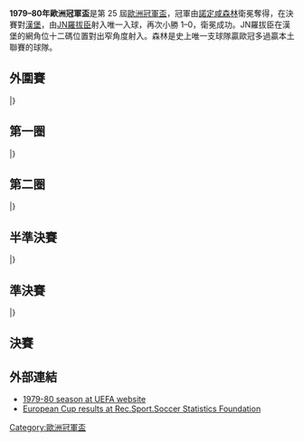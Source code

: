 {{Infobox 國際足球賽事賽季
| tourney_name          = 歐洲冠軍盃
| year                  = 1979–80
| image                 = The Santiago Bernabeu Stadium - U-g-g-B-o-y.jpg
| size                  = 300px
| caption               = 決賽於[[馬德里|馬德里]]的[[班拿貝球場|班拿貝球場]]舉行
| edition               = 25
| defending_champ_other = {{flagicon|ENG}} [[諾丁漢森林足球俱樂部|諾定咸森林]]
| dates                 = 1979年8月29日–1980年5月28日
| num_teams             = 33 隊
| associations          = 32
| champion_other        = {{flagicon|ENG}} [[諾丁漢森林足球俱樂部|諾定咸森林]]
| count                 = 2
| second_other          = {{flagicon|FRG}} [[漢堡體育俱樂部|漢堡]]
| matches               = 63
| goals                 = 185
| attendance            = 
| top_scorer            = {{flagicon|DEN}} {{link-en|索倫·勒比|Søren Lerby}}（10 球）
| player                = 
| prevseason            = [[1978–79年歐洲冠軍盃|1978–79]]
| nextseason            = [[1980–81年歐洲冠軍盃|1980–81]]
}}

'''1979–80年歐洲冠軍盃'''是第 25 屆[[歐洲冠軍聯賽|歐洲冠軍盃]]，冠軍由[[諾丁漢森林足球俱樂部|諾定咸森林]]衛冕奪得，在決賽對[[漢堡體育俱樂部|漢堡]]，由[[JN羅拔臣|JN羅拔臣]]射入唯一入球，再次小勝 1–0，衛冕成功。JN羅拔臣在漢堡的網角位十二碼位置對出窄角度射入。森林是史上唯一支球隊贏歐冠多過贏本土聯賽的球隊。

== 外圍賽 ==
{{TwoLeg start}}
{{TwoLegResult|'''[[敦達克足球俱樂部|登克爾克]]'''|IRL|3–1|[[連菲特足球俱樂部|連菲特]]|NIR|1–1|2–0}}
|}

== 第一圈 ==
{{TwoLeg start}}
{{TwoLegResult|'''[[諾丁漢森林足球俱樂部|諾定咸森林]]'''|ENG|3–1|[[奧斯達足球會|奧斯達]]|SWE|2–0|1–1}}
{{TwoLegResult|'''[[阿格斯比迪斯特足球會|阿格斯]]'''|ROU|var1=1965|3–2|[[AEK雅典足球會|AEK雅典]]|GRE|var2=old|3–0|0–2}}
{{TwoLegResult|'''[[柏林戴拿模足球會|柏林戴拿模]]'''|DDR|4–1|[[羅切霍茹夫足球俱樂部|魯治卓索]]|POL|4–1|0–0}}
{{TwoLegResult|'''[[塞爾維特足球俱樂部|塞維特]]'''|SUI|4–2|[[貝弗倫皇家體育會|比華倫]]|BEL|3–1|1–1}}
{{TwoLegResult|[[烏伊佩斯特足球俱樂部|烏比斯迪杜斯薩]]|HUN|var1=1957|3–4|'''[[布拉格杜克拉|布拉格杜克拉]]'''|TCH|3–2|0–2}}
{{TwoLegResult|[[史達足球會|史達]]|NOR|1–6|'''[[斯特拉斯堡競賽會|史特拉斯堡]]'''|FRA|1–2|0–4}}
{{TwoLegResult|[[HJK赫爾辛基|赫爾辛基]]|FIN|2–16|'''[[阿賈克斯足球俱樂部|阿積士]]'''|NED|1–8|1–8}}
{{TwoLegResult|[[迪費丹治紅男孩足球會|迪費丹治紅男孩]]|LUX|3–7|'''[[奧摩尼亞體育會|奧摩尼亞]]'''|CYP|2–1|1–6}}
{{TwoLegResult|[[地拉那遊擊隊足球俱樂部|柏迪遜地拉拿]]|ALB|var1=1946|2–4|'''[[凱爾特人足球俱樂部|些路迪]]'''|SCO|1–0|1–4}}
{{TwoLegResult|'''[[敦達克足球俱樂部|登克爾克]]'''|IRL|2–1|[[希伯尼安斯足球俱樂部|希伯尼恩斯]]|MLT|2–0|0–1}}
{{TwoLegResult|'''[[波爾圖足球俱樂部|波圖]]'''|POR|1–0|[[AC米蘭|AC米蘭]]|ITA|0–0|1–0}}
{{TwoLegResult|[[索菲亞列夫斯基足球俱樂部|利夫斯基斯巴達]]|BUL|var1=1971|0–3|'''[[皇家馬德里足球俱樂部|皇家馬德里]]'''|ESP|var2=1977|0–1|0–2}}
{{TwoLegResult|[[瓦魯爾足球俱樂部|華路亞]]|ISL|1–5|'''[[漢堡體育俱樂部|漢堡]]'''|FRG|0–3|1–2}}
{{TwoLegResult|[[利物浦足球俱樂部|利物浦]]|ENG|2–4|'''[[第比利斯迪納摩足球俱樂部|第比利斯戴拿模]]'''|URS|2–1|0–3}}
{{TwoLegResult|'''[[維積利足球會|維積利]]'''|DEN|4–3|[[奧地利維也納足球會|奧地利維也納]]|AUT|3–2|1–1}}
{{TwoLegResult|'''[[哈伊杜克足球俱樂部|夏德]]'''|YUG|2–0|[[特拉布宗體育|特拉布宗]]|TUR|1–0|1–0}}
|}

== 第二圈 ==
{{TwoLeg start}}
{{TwoLegResult|'''[[諾丁漢森林足球俱樂部|諾定咸森林]]'''|ENG|4–1|[[阿格斯比迪斯特足球會|阿格斯]]|ROU|var2=1965|2–0|2–1}}
{{TwoLegResult|'''[[柏林戴拿模足球會|柏林戴拿模]]'''|DDR|4–3|[[塞爾維特足球俱樂部|塞維特]]|SUI|2–1|2–2}}
{{TwoLegResult|[[布拉格杜克拉|布拉格杜克拉]]|TCH|1–2|'''[[斯特拉斯堡競賽會|史特拉斯堡]]'''|FRA|1–0|0–2}}
{{TwoLegResult|'''[[阿賈克斯足球俱樂部|阿積士]]'''|NED|10–4|[[奧摩尼亞體育會|奧摩尼亞]]|CYP|10–0|0–4}}
{{TwoLegResult|'''[[凱爾特人足球俱樂部|些路迪]]'''|SCO|3–2|[[敦達克足球俱樂部|登克爾克]]|IRL|3–2|0–0}}
{{TwoLegResult|[[波爾圖足球俱樂部|波圖]]|POR|2–2{{agr}}|'''[[皇家馬德里足球俱樂部|皇家馬德里]]'''|ESP|var2=1977|2–1|0–1}}
{{TwoLegResult|'''[[漢堡體育俱樂部|漢堡]]'''|FRG|6–3|[[第比利斯迪納摩足球俱樂部|第比利斯戴拿模]]|URS|3–1|3–2}}
{{TwoLegResult|[[維積利足球會|維積利]]|DEN|2–4|'''[[哈伊杜克足球俱樂部|夏德]]'''|YUG|0–3|2–1}}
|}

== 半準決賽 ==
{{TwoLeg start}}
{{TwoLegResult|'''[[諾丁漢森林足球俱樂部|諾定咸森林]]'''|ENG|3–2|[[柏林戴拿模足球會|柏林戴拿模]]|DDR|0–1|3–1}}
{{TwoLegResult|[[斯特拉斯堡競賽會|史特拉斯堡]]|FRA|0–4|'''[[阿賈克斯足球俱樂部|阿積士]]'''|NED|0–0|0–4}}
{{TwoLegResult|[[凱爾特人足球俱樂部|些路迪]]|SCO|2–3|'''[[皇家馬德里足球俱樂部|皇家馬德里]]'''|ESP|var2=1977|2–0|0–3}}
{{TwoLegResult|'''[[漢堡體育俱樂部|漢堡]]'''|FRG|3–3{{agr}}|[[哈伊杜克足球俱樂部|夏德]]|YUG|1–0|2–3}}
|}

== 準決賽 ==
{{TwoLeg start}}
{{TwoLegResult|'''[[諾丁漢森林足球俱樂部|諾定咸森林]]'''|ENG|2–1|[[阿賈克斯足球俱樂部|阿積士]]|NED|2–0|0–1}}
{{TwoLegResult|[[皇家馬德里足球俱樂部|皇家馬德里]]|ESP|var2=1977|3–5|'''[[漢堡體育俱樂部|漢堡]]'''|FRG|2–0|1–5}}
|}

== 決賽 ==
{{main|1980年歐洲冠軍盃決賽}}
{{footballbox
| date = 1980年5月28日
| team1 = [[諾丁漢森林足球俱樂部|諾定咸森林]] {{flagicon|ENG}}
| score = 1–0
| team2 = {{flagicon|FRG}} [[漢堡體育俱樂部|漢堡]]
| goals1 = [[JN羅拔臣|JN羅拔臣]] {{goal|21}}
| report = [http://www.uefa.com/competitions/ucl/history/season=1979/intro.html 報告]
| goals2 = 
| stadium = [[班拿貝球場|班拿貝球場]]，[[馬德里|馬德里]]
| attendance = 50,000
| referee = [[安東尼奧加列度|安東尼奧加列度]]（{{nfa|POR}}）
}}

== 外部連結 ==
* [http://www.uefa.com/competitions/UCL/history/Season=1979/intro.html 1979-80 season at UEFA website]{{Wayback|url=http://www.uefa.com/competitions/UCL/history/Season=1979/intro.html |date=20100201153919 }}
* [http://www.rsssf.com/ec/ecomp.html European Cup results at Rec.Sport.Soccer Statistics Foundation]{{Wayback|url=http://www.rsssf.com/ec/ecomp.html |date=20180116045414 }}

{{歐洲冠軍聯賽球季}}
{{国际俱乐部足球}}

[[Category:歐洲冠軍盃|Category:歐洲冠軍盃]]